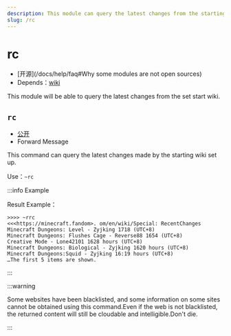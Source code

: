 ```yaml
---
description: This module can query the latest changes from the starting wiki set
slug: /rc
---
```


# rc

-   [开源]\(/docs/help/faq#Why some modules are not open sources)
-   Depends：[wiki](wiki)

This module will be able to query the latest changes from the set start wiki.

## `rc`

-   [公开](permissions)
-   Forward Message

This command can query the latest changes made by the starting wiki set up.

Use：`~rc`

:::info Example

Result Example：

```
>>>> ~rrc
<<<https://minecraft.fandom>. om/en/wiki/Special: RecentChanges
Minecraft Dungeons: Level - Zyjking 1718 (UTC+8)
Minecraft Dungeons: Flushes Cage - Reverse88 1654 (UTC+8)
Creative Mode - Lone42101 1628 hours (UTC+8)
Minecraft Dungeons: Biological - Zyjking 1620 hours (UTC+8)
Minecraft Dungeons:Squid - Zyjking 16:19 hours (UTC+8)
…The first 5 items are shown.
```

:::

:::warning

Some websites have been blacklisted, and some information on some sites cannot be obtained using this command.Even if the web is not blacklisted, the returned content will still be cloudable and intelligible.Don't die.

:::
